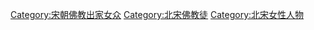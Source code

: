 [[Category:宋朝佛教出家女众|Category:宋朝佛教出家女众]]
[[Category:北宋佛教徒|Category:北宋佛教徒]]
[[Category:北宋女性人物|Category:北宋女性人物]]